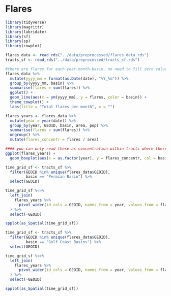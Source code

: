 # Flares

```r
library(tidyverse)
library(magrittr)
library(lubridate)
library(sf)
library(sp)
library(cowplot)
```

```r
flares_data <- read_rds("../data/preprocessed/flares_data.rds")
tracts_sf <- read_rds("../data/preprocessed/tracts_sf.rds")
```

```r
#there are flares for each year-month-basin, no need to fill zero values
flares_data %>% 
  mutate(yyyy_mm = format(as.Date(date), "%Y_%m")) %>% 
  group_by(yyyy_mm, basin) %>% 
  summarise(flares = sum(flares)) %>% 
  ggplot() +
  geom_line(aes(x = ym(yyyy_mm), y = flares, color = basin)) +
  theme_cowplot() + 
  labs(title = "Total flares per month", x = "")
```

```r
flares_years <- flares_data %>% 
  mutate(year = year(date)) %>% 
  group_by(year, GEOID, basin, area, pop) %>% 
  summarise(flares = sum(flares)) %>% 
  ungroup() %>% 
  mutate(flares_concentr = flares / area)

#### you can only read these as concentration within tracts where there are flares
ggplot(flares_years) + 
  geom_boxplot(aes(x = as.factor(year), y = flares_concentr, col = basin))
```

```r
time_grid_sf <- tracts_sf %>% 
  filter(GEOID %in% unique(flares_data$GEOID), 
         basin == "Permian Basin") %>% 
  select(GEOID) 

time_grid_sf %<>% 
  left_join(
    flares_years %>% 
      pivot_wider(id_cols = GEOID, names_from = year, values_from = flares_concentr)
  ) %>% 
  select(-GEOID)

spplot(as_Spatial(time_grid_sf))
```

```r
time_grid_sf <- tracts_sf %>% 
  filter(GEOID %in% unique(flares_data$GEOID), 
         basin == "Gulf Coast Basins") %>% 
  select(GEOID) 

time_grid_sf %<>% 
  left_join(
    flares_years %>% 
      pivot_wider(id_cols = GEOID, names_from = year, values_from = flares_concentr)
  ) %>% 
  select(-GEOID)

spplot(as_Spatial(time_grid_sf))
```


<!-- ```{r} -->
<!-- library(xts) -->
<!-- library(tbl2xts) -->
<!-- library(sf) -->
<!-- library(maps) -->
<!-- library(viridis) -->
<!-- library(sp) -->
<!-- ``` -->


<!-- ```{r} -->
<!-- dates <- seq(min(flares$date), max(flares$date), by = "day") -->
<!-- density_ts <- list() -->
<!-- density_ts <- c(density_ts,  -->
<!--                xts(NULL, dates)) -->

<!-- for(id in unique(flares$GEOID)) { -->
<!--   density_ts[[id]] <- xts(flares$density[flares$GEOID == id],  -->
<!--                           flares$date[flares$GEOID == id])  -->
<!-- } -->
<!-- density_ts <- do.call(merge, density_ts) -->
<!-- density_ts[is.na(density_ts)] <- 0 -->

<!-- density_ts[1:10, 1:5] -->
<!-- ``` -->

<!-- ```{r} -->
<!-- density_ts %>% xts_tbl() %>%  -->
<!--   pivot_longer(-date) %>%  -->
<!--   ggplot() +  -->
<!--   geom_line(aes(x = date, y = value, col = name)) +  -->
<!--   theme(legend.position = "none") #+ -->
<!--   #facet_wrap(~name, scales = "free", strip.position = "bottom") -->
<!-- ``` -->

<!-- ```{r} -->
<!-- cum_density_ts <- as.xts(apply(density_ts["2016"],2,cumsum)) -->

<!-- cum_density_ts %>% xts_tbl() %>%  -->
<!--   pivot_longer(-date) %>%  -->
<!--   ggplot() +  -->
<!--   geom_line(aes(x = date, y = value, col = name)) +  -->
<!--   theme(legend.position = "none") -->
<!-- ``` -->

<!-- ```{r} -->
<!-- intensity_years <- density_ts %>% xts_tbl() %>%  -->
<!--   pivot_longer(-date, names_to = "GEOID", values_to = "density") %>%  -->
<!--   mutate(year = year(date)) %>%  -->
<!--   group_by(year, GEOID) %>%  -->
<!--   summarise(tot_density = sum(density),  -->
<!--             mean_density = mean(density),  -->
<!--             median_density = median(density)) %>%  -->
<!--   ungroup() %>%  -->
<!--   mutate(concentration = mean_density / max(mean_density) * 100,  -->
<!--          #exposure = concentration / 100 * pop -->
<!--          ) -->

<!-- summary(intensity_years$tot_density) -->
<!-- summary(intensity_years$mean_density) -->
<!-- summary(intensity_years$median_density) -->
<!-- summary(intensity_years$concentration) -->
<!-- ``` -->

<!-- ```{r} -->
<!-- maps <- list() -->
<!-- for(y in 2015:2020) { -->
<!--   intensity_ <- filter(intensity_years, year == y) -->
<!--   maps[[as.character(y)]] <- tracts_sf %>%  -->
<!--     mutate(GEOID = paste0("X", GEOID)) %>%  -->
<!--     filter(GEOID %in% intensity_$GEOID) %>%  -->
<!--     left_join(intensity_) %>%  -->
<!--     ggplot() +  -->
<!--     geom_sf(aes(fill = concentration), colour = NA, lwd = 0) +  -->
<!--     scale_fill_viridis() -->
<!-- } -->
<!-- maps -->
<!-- ``` -->

<!-- ```{r} -->
<!-- intensity_ <- intensity_years %>%  -->
<!--   group_by(GEOID) %>%  -->
<!--   summarise(mean_concentr = mean(concentration)) -->

<!-- intensity_ %>%  -->
<!--   ggplot() +  -->
<!--   geom_histogram(aes(x = mean_concentr)) -->

<!-- tracts_sf %>%  -->
<!--   mutate(GEOID = paste0("X", GEOID)) %>%  -->
<!--   filter(GEOID %in% unique(intensity_$GEOID)) %>%  -->
<!--   left_join(intensity_) %>%  -->
<!--     ggplot() +  -->
<!--     #geom_sf(data = filter(states_sf, ID == "texas")) +  -->
<!--     geom_sf(aes(fill = mean_concentr), colour = NA, lwd = 0) +  -->
<!--     scale_fill_viridis() + -->
<!--     labs(title = "Annual mean tract concentrations") -->
<!-- ``` -->

<!-- ```{r} -->
<!-- intensity_years %>%  -->
<!--   filter(GEOID == "X48389950200") -->
<!-- ``` -->

